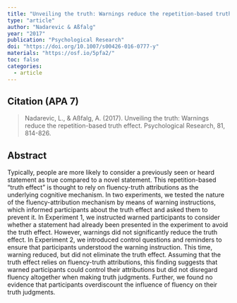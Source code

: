 ```yaml
---
title: "Unveiling the truth: Warnings reduce the repetition-based truth effect."
type: "article"
author: "Nadarevic & Aßfalg"
year: "2017"
publication: "Psychological Research"
doi: "https://doi.org/10.1007/s00426-016-0777-y"
materials: "https://osf.io/5pfa2/"
toc: false
categories:
  - article
---
```


## Citation (APA 7)

> Nadarevic, L., & Aßfalg, A. (2017). Unveiling the truth: Warnings reduce the repetition-based truth effect. Psychological Research, 81, 814-826.

## Abstract

Typically, people are more likely to consider a previously seen or heard statement as true compared to a novel statement. This repetition-based “truth effect” is thought to rely on fluency-truth attributions as the underlying cognitive mechanism. In two experiments, we tested the nature of the fluency-attribution mechanism by means of warning instructions, which informed participants about the truth effect and asked them to prevent it. In Experiment 1, we instructed warned participants to consider whether a statement had already been presented in the experiment to avoid the truth effect. However, warnings did not significantly reduce the truth effect. In Experiment 2, we introduced control questions and reminders to ensure that participants understood the warning instruction. This time, warning reduced, but did not eliminate the truth effect. Assuming that the truth effect relies on fluency-truth attributions, this finding suggests that warned participants could control their attributions but did not disregard fluency altogether when making truth judgments. Further, we found no evidence that participants overdiscount the influence of fluency on their truth judgments.
